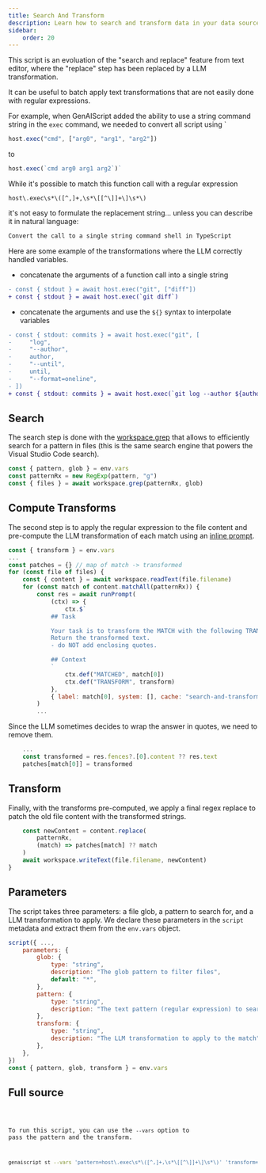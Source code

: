 ```yaml
---
title: Search And Transform
description: Learn how to search and transform data in your data sources.
sidebar:
    order: 20
---
```



This script is an evoluation of the "search and replace" feature from text editor,
where the "replace" step has been replaced by a LLM transformation.

It can be useful to batch apply text transformations that are not easily done with
regular expressions.

For example, when GenAIScript added the ability to use a string command string in
the `exec` command, we needed to convert all script using `

```js
host.exec("cmd", ["arg0", "arg1", "arg2"])
```

to 

```js
host.exec(`cmd arg0 arg1 arg2`)`
```

While it's possible to match this function call with a regular expression 

```regex
host\.exec\s*\([^,]+,\s*\[[^\]]+\]\s*\)
```

it's not easy to formulate the replacement string... unless you can describe it in natural language: 

```txt
Convert the call to a single string command shell in TypeScript
```

Here are some example of the transformations where the LLM correctly handled variables.

-   concatenate the arguments of a function call into a single string

```diff wrap
- const { stdout } = await host.exec("git", ["diff"])
+ const { stdout } = await host.exec(`git diff`)
```

-   concatenate the arguments and use the `${}` syntax to interpolate variables

```diff wrap
- const { stdout: commits } = await host.exec("git", [
-     "log",
-     "--author",
-     author,
-     "--until",
-     until,
-     "--format=oneline",
- ])
+ const { stdout: commits } = await host.exec(`git log --author ${author} --until ${until} --format=oneline`)
```

## Search

The search step is done with the [workspace.grep](/genaiscript/reference/scripts/files)
that allows to efficiently search for a pattern in files (this is the same search engine
that powers the Visual Studio Code search).

```js "workspace.grep"
const { pattern, glob } = env.vars
const patternRx = new RegExp(pattern, "g")
const { files } = await workspace.grep(patternRx, glob)
```

## Compute Transforms

The second step is to apply the regular expression to the file content
and pre-compute the LLM transformation of each match using an [inline prompt](/genaiscript/reference/scripts/inline-prompts).

```js
const { transform } = env.vars
...
const patches = {} // map of match -> transformed
for (const file of files) {
    const { content } = await workspace.readText(file.filename)
    for (const match of content.matchAll(patternRx)) {
        const res = await runPrompt(
            (ctx) => {
                ctx.$`
            ## Task

            Your task is to transform the MATCH with the following TRANSFORM.
            Return the transformed text.
            - do NOT add enclosing quotes.

            ## Context
            `
                ctx.def("MATCHED", match[0])
                ctx.def("TRANSFORM", transform)
            },
            { label: match[0], system: [], cache: "search-and-transform" }
        )
        ...
```

Since the LLM sometimes decides to wrap the answer in quotes, we need to remove them.

```js
    ...
    const transformed = res.fences?.[0].content ?? res.text
    patches[match[0]] = transformed
```

## Transform

Finally, with the transforms pre-computed, we apply a final regex replace to
patch the old file content with the transformed strings.

```js
    const newContent = content.replace(
        patternRx,
        (match) => patches[match] ?? match
    )
    await workspace.writeText(file.filename, newContent)
}
```

## Parameters

The script takes three parameters: a file glob, a pattern to search for, and a LLM transformation to apply.
We declare these parameters in the `script` metadata and extract them from the `env.vars` object.

```js
script({ ...,
    parameters: {
        glob: {
            type: "string",
            description: "The glob pattern to filter files",
            default: "*",
        },
        pattern: {
            type: "string",
            description: "The text pattern (regular expression) to search for",
        },
        transform: {
            type: "string",
            description: "The LLM transformation to apply to the match",
        },
    },
})
const { pattern, glob, transform } = env.vars
```

## Full source

<Code code={source} wrap={true} lang="ts" title="st.genai.mts" />

To run this script, you can use the `--vars` option to pass the pattern and the transform.

```sh wrap
genaiscript st --vars 'pattern=host\.exec\s*\([^,]+,\s*\[[^\]]+\]\s*\)' 'transform=Convert the call to a single string command shell in TypeScript'
```
